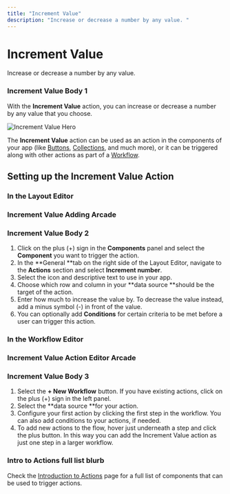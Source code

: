 ```yaml
---
title: "Increment Value"
description: "Increase or decrease a number by any value. "
---
```


# Increment Value

Increase or decrease a number by any value. 

### Increment Value Body 1

With the **Increment Value** action, you can increase or decrease a number by any value that you choose. 



![Increment Value Hero](https://images.ctfassets.net/yreygbm72t08/51ujyAQ7HWX1SON5L9NFsI/d381501cb052071d89a4cf49910766c9/CleanShot_2024-10-03_at_6_.22.21_2x.png)



The **Increment Value** action can be used as an action in the components of your app (like [Buttons](/essentials/components/button), [Collections](/essentials/components/collection), and much more), or it can be triggered along with other actions as part of a [Workflow](/getting-started/introduction-to-workflows).

## Setting up the Increment Value Action

### In the Layout Editor



### Increment Value Adding Arcade

### Increment Value Body 2

1. Click on the plus (+) sign in the **Components** panel and select the **Component** you want to trigger the action.
2. In the **General **tab on the right side of the Layout Editor, navigate to the **Actions** section and select **Increment number**.
3. Select the icon and descriptive text to use in your app.
4. Choose which row and column in your **data source **should be the target of the action.
5. Enter how much to increase the value by. To decrease the value instead, add a minus symbol (-) in front of the value.
6. You can optionally add **Conditions** for certain criteria to be met before a user can trigger this action.

### In the Workflow Editor



### Increment Value Action Editor Arcade

### Increment Value Body 3

1. Select the **+ New Workflow** button. If you have existing actions, click on the plus (+) sign in the left panel.
2. Select the **data source **for your action.
3. Configure your first action by clicking the first step in the workflow. You can also add conditions to your actions, if needed.
4. To add new actions to the flow, hover just underneath a step and click the plus button. In this way you can add the Increment Value action as just one step in a larger workflow.



### Intro to Actions full list blurb

Check the [Introduction to Actions](/automation/actions) page for a full list of components that can be used to trigger actions.

